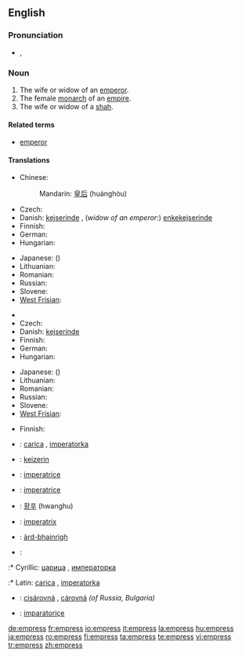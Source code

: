 ==English==
{{wikipedia|Emperor}}

===Pronunciation===
* {{IPA|/ˈɛmpɹəs/}}, {{SAMPA|/"Empr\@s/}}

===Noun===
{{en-noun|es}}

# The wife or widow of an [[emperor]].
# The female [[monarch]] of an [[empire]].
# The wife or widow of a [[shah]].

====Related terms====
* [[emperor]]

====Translations====
{{trans-top|wife or widow of an emperor}}
* Chinese:
*: Mandarin: [[皇后]] (huánghòu)
* Czech: {{t-|cs|císařovna|f}}
* Danish: [[kejserinde]] {{c}}, (''widow of an emperor'':) [[enkekejserinde]] {{c}}
* Finnish: {{t+|fi|keisarinna}}
* German: {{t+|de|Kaiserin|f}}
* Hungarian: {{t|hu|császárné}}
{{trans-mid}}
* Japanese: {{t+|ja|皇后|tr=kōgō|sc=Jpan}} ({{Jpan|[[こうごう]]}})
* Lithuanian: {{t|lt|imperatorienė|f|xs=Lithuanian}}
* Romanian: {{t+|ro|împărăteasă|f}}
* Russian: {{t|ru|императрица|f|tr=imp'eratríca|sc=Cyrl}}
* Slovene: {{t+|sl|cesarica|f}}
* [[West Frisian]]: {{t|fy|keizerinne|c|xs=West Frisian}}
{{trans-bottom}}

{{trans-top|female monarch of an empire}}
* {{trreq|Chinese}}
* Czech: {{t-|cs|císařovna|f}}
* Danish: [[kejserinde]] {{c}}
* Finnish: {{t+|fi|keisarinna}}
* German: {{t+|de|Kaiserin|f}}
* Hungarian: {{t+|hu|császárnő}}
{{trans-mid}}
* Japanese: {{t+|ja|女帝|tr=jotei|sc=Jpan}} ({{Jpan|[[じょてい]]}})
* Lithuanian: {{t|lt|imperatorė|f|xs=Lithuanian}}
* Romanian: {{t+|ro|împărăteasă|f}}
* Russian: {{t|ru|императрица|f|tr=imp'eratríca|sc=Cyrl}}
* Slovene: {{t+|sl|cesarica|f}}
* [[West Frisian]]: {{t|fy|keizerinne|c|xs=West Frisian}}
{{trans-bottom}}

{{trans-top|wife or widow of an emperor}}
* Finnish: {{t-|fi|šaahitar}}
{{trans-mid}}
{{trans-bottom}}

{{checktrans-top}}
* {{ttbc|Bosnian}}: [[carica]] {{f}}, [[imperatorka]] {{f}}
* {{ttbc|Dutch}}: [[keizerin]] {{f}}
* {{ttbc|French}}: [[imperatrice]] {{f}}
* {{ttbc|Italian}}: [[imperatrice]] {{f}}
* {{ttbc|Korean}}: [[황후]] (hwanghu)
* {{ttbc|Latin}}: [[imperatrix]]
{{trans-mid}}
* {{ttbc|Scottish Gaelic}}: [[àrd-bhainrìgh]] {{f}}
* {{ttbc|Serbian}}:
:* Cyrillic: [[царица]] {{f}}, [[императорка]] {{f}}
:* Latin: [[carica]] {{f}}, [[imperatorka]] {{f}}
* {{ttbc|Slovak}}: [[cisárovná]] {{f}}, [[cárovná]] {{f}} ''(of Russia, Bulgaria)''
* {{ttbc|Turkish}}: [[imparatoriçe]]
{{trans-bottom}}

[[de:empress]]
[[fr:empress]]
[[io:empress]]
[[it:empress]]
[[la:empress]]
[[hu:empress]]
[[ja:empress]]
[[ro:empress]]
[[fi:empress]]
[[ta:empress]]
[[te:empress]]
[[vi:empress]]
[[tr:empress]]
[[zh:empress]]